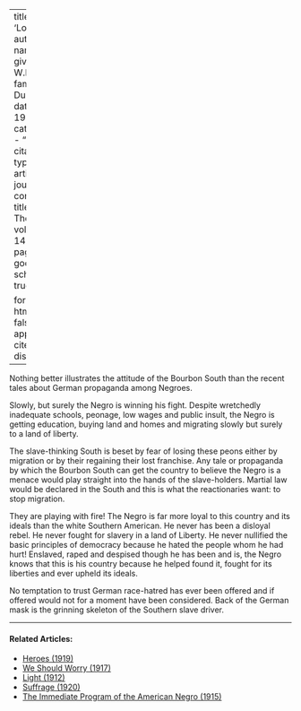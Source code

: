 
---
title: 'Loyalty'
author:
  - name:
      given: W.E.B.
      family: Du Bois
date: May 1917
categories: 
  - ""
citation: 
  type: article-journal
  container-title: The Crisis
  volume: 14
  issue: 1
  page: 8
google-scholar: true

format:
  html:
    toc: false
    appendix-cite-as: display
---


Nothing better illustrates the attitude of the Bourbon South than the recent tales about German propaganda among Negroes.

Slowly, but surely the Negro is winning his fight. Despite wretchedly inadequate schools, peonage, low wages and public insult, the Negro is getting education, buying land and homes and migrating slowly but surely to a land of liberty.

The slave-thinking South is beset by fear of losing these peons either by migration or by their regaining their lost franchise. Any tale or propaganda by which the Bourbon South can get the country to believe the Negro is a menace would play straight into the hands of the slave-holders. Martial law would be declared in the South and this is what the reactionaries want: to stop migration.

They are playing with fire! The Negro is far more loyal to this country and its ideals than the white Southern American. He never has been a disloyal rebel. He never fought for slavery in a land of Liberty. He never nullified the basic principles of democracy because he hated the people whom he had hurt! Enslaved, raped and despised though he has been and is, the Negro knows that this is his country because he helped found it, fought for its liberties and ever upheld its ideals.

No temptation to trust German race-hatred has ever been offered and if offered would not for a moment have been considered. Back of the German mask is the grinning skeleton of the Southern slave driver.

<!-- Similar articles start here -->
<div  class="clear-wrap"></div>
<hr>
#### Related Articles:

* [Heroes (1919)](/Volumes/19/01/heroes.html)
* [We Should Worry (1917)](/Volumes/14/02/we_should_worry.html)
* [Light (1912)](/Volumes/03/04/light.html)
* [Suffrage (1920)](/Volumes/21/01/suffrage.html)
* [The Immediate Program of the  American Negro (1915)](/Volumes/09/06/immediate_program.html)

<!-- Similar articles end here -->